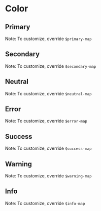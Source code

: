 

<Meta of={ColorStories} />

# Color

## Primary
Note: To customize, override `$primary-map`
<Canvas of={ColorStories.Primary} />

## Secondary
Note: To customize, override `$secondary-map`
<Canvas of={ColorStories.Secondary} />

## Neutral
Note: To customize, override `$neutral-map`
<Canvas of={ColorStories.Neutral} />

## Error
Note: To customize, override `$error-map`
<Canvas of={ColorStories.Error} />

## Success
Note: To customize, override `$success-map`
<Canvas of={ColorStories.Success} />

## Warning
Note: To customize, override `$warning-map`
<Canvas of={ColorStories.Warning} />

## Info
Note: To customize, override `$info-map`
<Canvas of={ColorStories.Info} />
